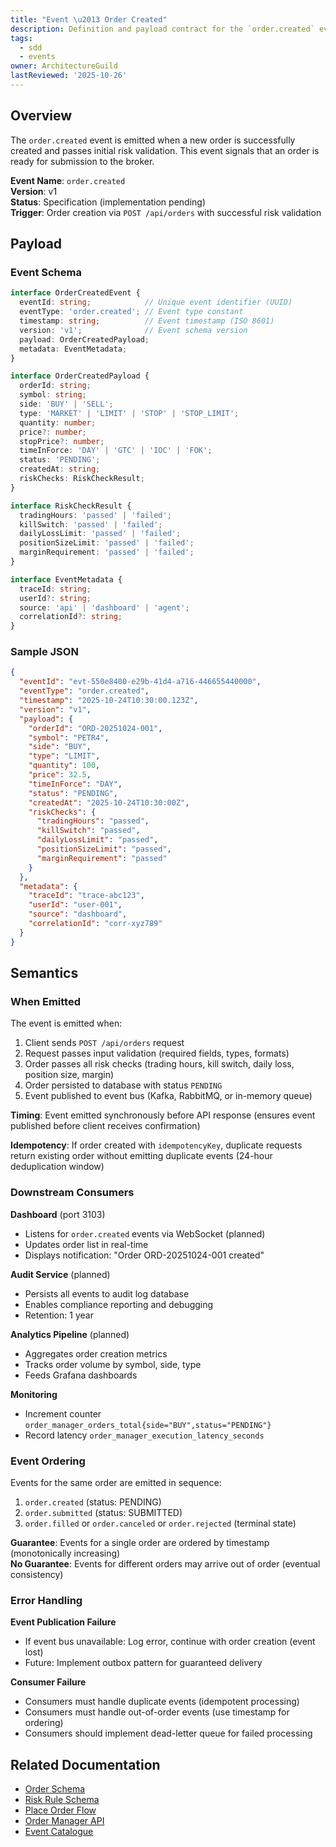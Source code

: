```yaml
---
title: "Event \u2013 Order Created"
description: Definition and payload contract for the `order.created` event.
tags:
  - sdd
  - events
owner: ArchitectureGuild
lastReviewed: '2025-10-26'
---
```

## Overview

The `order.created` event is emitted when a new order is successfully created and passes initial risk validation. This event signals that an order is ready for submission to the broker.

**Event Name**: `order.created`  
**Version**: v1  
**Status**: Specification (implementation pending)  
**Trigger**: Order creation via `POST /api/orders` with successful risk validation

## Payload

### Event Schema

```typescript
interface OrderCreatedEvent {
  eventId: string;            // Unique event identifier (UUID)
  eventType: 'order.created'; // Event type constant
  timestamp: string;          // Event timestamp (ISO 8601)
  version: 'v1';              // Event schema version
  payload: OrderCreatedPayload;
  metadata: EventMetadata;
}

interface OrderCreatedPayload {
  orderId: string;
  symbol: string;
  side: 'BUY' | 'SELL';
  type: 'MARKET' | 'LIMIT' | 'STOP' | 'STOP_LIMIT';
  quantity: number;
  price?: number;
  stopPrice?: number;
  timeInForce: 'DAY' | 'GTC' | 'IOC' | 'FOK';
  status: 'PENDING';
  createdAt: string;
  riskChecks: RiskCheckResult;
}

interface RiskCheckResult {
  tradingHours: 'passed' | 'failed';
  killSwitch: 'passed' | 'failed';
  dailyLossLimit: 'passed' | 'failed';
  positionSizeLimit: 'passed' | 'failed';
  marginRequirement: 'passed' | 'failed';
}

interface EventMetadata {
  traceId: string;
  userId?: string;
  source: 'api' | 'dashboard' | 'agent';
  correlationId?: string;
}
```

### Sample JSON

```json
{
  "eventId": "evt-550e8400-e29b-41d4-a716-446655440000",
  "eventType": "order.created",
  "timestamp": "2025-10-24T10:30:00.123Z",
  "version": "v1",
  "payload": {
    "orderId": "ORD-20251024-001",
    "symbol": "PETR4",
    "side": "BUY",
    "type": "LIMIT",
    "quantity": 100,
    "price": 32.5,
    "timeInForce": "DAY",
    "status": "PENDING",
    "createdAt": "2025-10-24T10:30:00Z",
    "riskChecks": {
      "tradingHours": "passed",
      "killSwitch": "passed",
      "dailyLossLimit": "passed",
      "positionSizeLimit": "passed",
      "marginRequirement": "passed"
    }
  },
  "metadata": {
    "traceId": "trace-abc123",
    "userId": "user-001",
    "source": "dashboard",
    "correlationId": "corr-xyz789"
  }
}
```

## Semantics

### When Emitted

The event is emitted when:

1. Client sends `POST /api/orders` request
2. Request passes input validation (required fields, types, formats)
3. Order passes all risk checks (trading hours, kill switch, daily loss, position size, margin)
4. Order persisted to database with status `PENDING`
5. Event published to event bus (Kafka, RabbitMQ, or in-memory queue)

**Timing**: Event emitted synchronously before API response (ensures event published before client receives confirmation)

**Idempotency**: If order created with `idempotencyKey`, duplicate requests return existing order without emitting duplicate events (24-hour deduplication window)

### Downstream Consumers

**Dashboard** (port 3103)

- Listens for `order.created` events via WebSocket (planned)
- Updates order list in real-time
- Displays notification: "Order ORD-20251024-001 created"

**Audit Service** (planned)

- Persists all events to audit log database
- Enables compliance reporting and debugging
- Retention: 1 year

**Analytics Pipeline** (planned)

- Aggregates order creation metrics
- Tracks order volume by symbol, side, type
- Feeds Grafana dashboards

**Monitoring**

- Increment counter `order_manager_orders_total{side="BUY",status="PENDING"}`
- Record latency `order_manager_execution_latency_seconds`

### Event Ordering

Events for the same order are emitted in sequence:

1. `order.created` (status: PENDING)
2. `order.submitted` (status: SUBMITTED)
3. `order.filled` or `order.canceled` or `order.rejected` (terminal state)

**Guarantee**: Events for a single order are ordered by timestamp (monotonically increasing)  
**No Guarantee**: Events for different orders may arrive out of order (eventual consistency)

### Error Handling

**Event Publication Failure**

- If event bus unavailable: Log error, continue with order creation (event lost)
- Future: Implement outbox pattern for guaranteed delivery

**Consumer Failure**

- Consumers must handle duplicate events (idempotent processing)
- Consumers must handle out-of-order events (use timestamp for ordering)
- Consumers should implement dead-letter queue for failed processing

## Related Documentation

- [Order Schema](../../domain/schemas/v1/order)
- [Risk Rule Schema](../../domain/schemas/v1/risk-rule)
- [Place Order Flow](../../flows/v1/place-order)
- [Order Manager API](../../../api/order-manager)
- [Event Catalogue](/sdd/events/v1)
